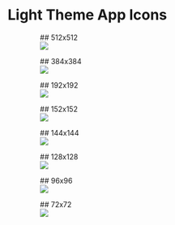 


<Meta title="App Icons/Light Theme" />

# Light Theme App Icons

<ul id="app-colors" className="light grid row-8">
    <figure>
        ## 512x512
        <div className="cell">
            <img src={light1} />
        </div>
    </figure>
    <figure>
        ## 384x384
        <div className="cell">
        <img src={light2} />
        </div>
    </figure>
    <figure>
        ## 192x192
        <div className="cell">
        <img src={light3} />
        </div>
    </figure>
    <figure>
        ## 152x152
        <div className="cell">
        <img src={light4} />
        </div>
    </figure>
    <figure>
        ## 144x144
        <div className="cell">
        <img src={light5} />
        </div>
    </figure>
    <figure>
        ## 128x128
        <div className="cell">
        <img src={light6} />
        </div>
    </figure>
    <figure>
        ## 96x96
        <div className="cell">
        <img src={light7} />
        </div>
    </figure>
    <figure>
        ## 72x72
        <div className="cell">
        <img src={light8} />
        </div>
    </figure>
</ul>
